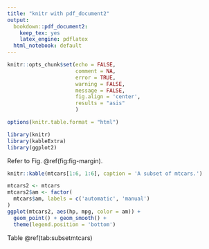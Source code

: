 ```yaml
---
title: "knitr with pdf_document2"
output:
  bookdown::pdf_document2:
    keep_tex: yes
    latex_engine: pdflatex
  html_notebook: default
---
```



```r
knitr::opts_chunk$set(echo = FALSE, 
                      comment = NA, 
                      error = TRUE, 
                      warning = FALSE, 
                      message = FALSE, 
                      fig.align = 'center',
                      results = "asis"
                      )

options(knitr.table.format = "html") 
```

```r
library(knitr)
library(kableExtra)
library(ggplot2)
```


Refer to Fig. \@ref(fig:fig-margin).

```r
knitr::kable(mtcars[1:6, 1:6], caption = 'A subset of mtcars.')
```

```r

mtcars2 <- mtcars
mtcars2$am <- factor(
  mtcars$am, labels = c('automatic', 'manual')
)
ggplot(mtcars2, aes(hp, mpg, color = am)) +
  geom_point() + geom_smooth() +
  theme(legend.position = 'bottom')
```

Table \@ref(tab:subsetmtcars)




